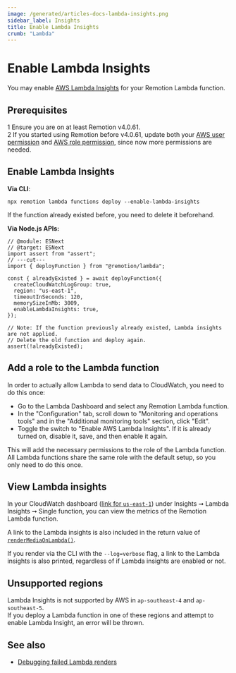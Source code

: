 ```yaml
---
image: /generated/articles-docs-lambda-insights.png
sidebar_label: Insights
title: Enable Lambda Insights
crumb: "Lambda"
---
```


# Enable Lambda Insights<AvailableFrom v="4.0.61"/>

You may enable [AWS Lambda Insights](https://docs.aws.amazon.com/AmazonCloudWatch/latest/monitoring/Lambda-Insights.html) for your Remotion Lambda function.

## Prerequisites

<Step>1</Step> Ensure you are on at least Remotion v4.0.61. <br/>
<Step>2</Step> If you started using Remotion before v4.0.61, update both your <a href="/docs/lambda/permissions#user-permissions">AWS user permission</a> and <a href="/docs/lambda/permissions#role-permissions">AWS role permission</a>, since now more permissions are needed.

## Enable Lambda Insights

**Via CLI**:

```
npx remotion lambda functions deploy --enable-lambda-insights
```

If the function already existed before, you need to delete it beforehand.

**Via Node.js APIs:**

```tsx twoslash title="deploy.ts" {8, 11-13}
// @module: ESNext
// @target: ESNext
import assert from "assert";
// ---cut---
import { deployFunction } from "@remotion/lambda";

const { alreadyExisted } = await deployFunction({
  createCloudWatchLogGroup: true,
  region: "us-east-1",
  timeoutInSeconds: 120,
  memorySizeInMb: 3009,
  enableLambdaInsights: true,
});

// Note: If the function previously already existed, Lambda insights are not applied.
// Delete the old function and deploy again.
assert(!alreadyExisted);
```

## Add a role to the Lambda function

In order to actually allow Lambda to send data to CloudWatch, you need to do this once:

- Go to the Lambda Dashboard and select any Remotion Lambda function.
- In the "Configuration" tab, scroll down to "Monitoring and operations tools" and in the "Additional monitoring tools" section, click "Edit".
- Toggle the switch to "Enable AWS Lambda Insights". If it is already turned on, disable it, save, and then enable it again.

This will add the necessary permissions to the role of the Lambda function.  
All Lambda functions share the same role with the default setup, so you only need to do this once.

## View Lambda insights

In your CloudWatch dashboard ([link for `us-east-1`](https://eu-central-1.console.aws.amazon.com/cloudwatch/home)) under Insights ➞ Lambda Insights ➞ Single function, you can view the metrics of the Remotion Lambda function.

A link to the Lambda insights is also included in the return value of [`renderMediaOnLambda()`](/docs/lambda/rendermediaonlambda).

If you render via the CLI with the `--log=verbose` flag, a link to the Lambda insights is also printed, regardless of if Lambda insights are enabled or not.

## Unsupported regions

Lambda Insights is not supported by AWS in `ap-southeast-4` and `ap-southeast-5`.  
If you deploy a Lambda function in one of these regions and attempt to enable Lambda Insight, an error will be thrown.

## See also

- [Debugging failed Lambda renders](/docs/lambda/troubleshooting/debug)
